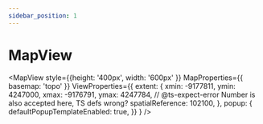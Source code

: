 ```yaml
---
sidebar_position: 1
---
```



# MapView

<MapView 
  style={{height: '400px', width: '600px' }}
  MapProperties={{
    basemap: 'topo'
  }}
  ViewProperties={{
    extent: {
      xmin: -9177811,
      ymin: 4247000,
      xmax: -9176791,
      ymax: 4247784,
      // @ts-expect-error Number is also accepted here, TS defs wrong?
      spatialReference: 102100,
    },
    popup: {
      defaultPopupTemplateEnabled: true,
    }}
  }
/>